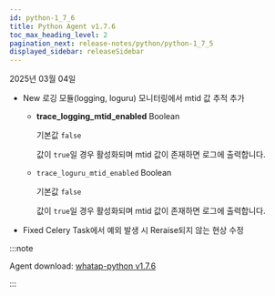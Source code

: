 ```yaml
---
id: python-1_7_6
title: Python Agent v1.7.6
toc_max_heading_level: 2
pagination_next: release-notes/python/python-1_7_5
displayed_sidebar: releaseSidebar
---
```


2025년 03월 04일

- <Status priority='1'>New</Status> 로깅 모듈(logging, loguru) 모니터링에서 mtid 값 추적 추가

  - **trace_logging_mtid_enabled** <span class='type'>Boolean</span>

    기본값 `false`

    값이 `true`일 경우 활성화되며 mtid 값이 존재하면 로그에 출력합니다. 

  - `trace_loguru_mtid_enabled` <span class='type'>Boolean</span>

    기본값 `false`

    값이 `true`일 경우 활성화되며 mtid 값이 존재하면 로그에 출력합니다. 

- <Status priority='0'>Fixed</Status> Celery Task에서 예외 발생 시 Reraise되지 않는 현상 수정

:::note

Agent download: [whatap-python v1.7.6](https://pypi.org/project/whatap-python/1.7.6/)

:::